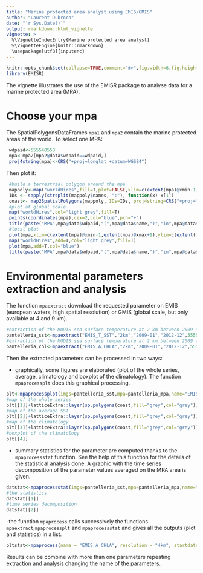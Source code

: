```yaml
---
title: "Marine protected area analyst using EMIS/GMIS"
author: "Laurent Dubroca"
date: "`r Sys.Date()`"
output: rmarkdown::html_vignette
vignette: >
  %\VignetteIndexEntry{Marine protected area analyst}
  %\VignetteEngine{knitr::rmarkdown}
  \usepackage[utf8]{inputenc}
---
```


```r
knitr::opts_chunk$set(collapse=TRUE,comment="#>",fig.width=6,fig.height=6)
library(EMISR)
```

The vignette illustrates the use of the EMISR package to analyse data for a marine protected area (MPA).

# Choose your mpa

The SpatialPolygonsDataFrames `mpa1` and `mpa2` contain the marine protected areas of the world.
To select one MPA: 

```r
 wdpaid<-555540558
 mpa<-mpa2[mpa2@data$wdpaid==wdpaid,]
 proj4string(mpa)<-CRS("+proj=longlat +datum=WGS84")
```

Then plot it:

```r
 #build a terrestrial polygon around the mpa
 mappoly<-map("worldHires",fill=T,plot=FALSE,xlim=c(extent(mpa)@xmin-1,extent(mpa)@xmax+1),ylim=c(extent(mpa)@ymin-1,extent(mpa)@ymax+1))
 IDs <- sapply(strsplit(mappoly$names, ":"), function(x) x[1])
 coast<- map2SpatialPolygons(mappoly, IDs=IDs, proj4string=CRS("+proj=longlat +datum=WGS84"))
 #plot at global scale
 map("worldHires",col="light grey",fill=T)
 points(coordinates(mpa),cex=2,col="blue",pch="+")
 title(paste("MPA",mpa@data$wdpaid,"(",mpa@data$name,")","in",mpa@data$country),cex=.5)
 #local plot
 plot(mpa,xlim=c(extent(mpa)@xmin-1,extent(mpa)@xmax+1),ylim=c(extent(mpa)@ymin-1,extent(mpa)@ymax+1),axes=T,col="red")
 map("worldHires",add=T,col="light grey",fill=T)
 plot(mpa,add=T,col="blue")
 title(paste("MPA",mpa@data$wdpaid,"(",mpa@data$name,")","in",mpa@data$country),cex=.5)

```

# Environmental parameters extraction and analysis

The function `mpaextract` download the requested parameter on EMIS (european waters, high spatial resolution) or GMIS
(global scale, but only available at 4 and 9 km). 
```r
#extraction of the MODIS sea surface temperature at 2 km between 2009 and 2012 on the Pantelleria marine protected area (Italy)
pantelleria_sst<-mpaextract("EMIS_T_SST","2km","2009-01","2012-12",555540558)
#extraction of the MODIS sea surface temperature at 2 km between 2009 and 2012 on the Pantelleria marine protected area (Italy)
pantelleria_chl<-mpaextract("EMIS_A_CHLA","2km","2009-01","2012-12",555540558)
```

Then the extracted parameters can be processed in two ways:

- graphically, some figures are elaborated (plot of the whole series, average, climatology and boxplot of the climatology). The
  function `mpaprocessplt` does this graphical processing. 

```r
plt<-mpaprocessplot(imgs=pantelleria_sst,mpa=pantelleria_mpa,name="EMIS_T_SST",unite="oC",logscale=FALSE)
#map of the whole series
plt[[1]]+latticeExtra::layer(sp.polygons(coast,fill="grey",col="grey"))+latticeExtra::layer(sp.polygons(pantelleria_mpa))
#map of the average SST
plt[[2]]+latticeExtra::layer(sp.polygons(coast,fill="grey",col="grey"))+latticeExtra::layer(sp.polygons(pantelleria_mpa))
#map of the climatology
plt[[3]]+latticeExtra::layer(sp.polygons(coast,fill="grey",col="grey"))+latticeExtra::layer(sp.polygons(pantelleria_mpa))
#boxplot of the climatology
plt[[4]]
```

- summary statistics for the parameter are computed thanks to the `mpaprocessstat` function. See the help of this
  function for the details of the statistical analysis done. A graphic with the time series decomposition of the
parameter values averaged on the MPA area is given.

```r
datstat<-mpaprocessstat(imgs=pantelleria_sst,mpa=pantelleria_mpa,name="EMIS_T_SST",unite="oC")
#the statistics
datstat[[1]]
#time series decomposition
datstat[[2]]
```

-the function `mpaprocess` calls successively the functions `mpaextract`,`mpaprocessplt` and `mpaprocessstat` and gives
all the outputs (plot and statistics) in a list.
```r
pltstat<-mpaprocess(name = "EMIS_A_CHLA", resolution = "4km", startdate = "2009-01", enddate = "2012-12", wdpaid = 555540558)
```

Results can be combine with more than one parameters repeating extraction and analysis changing the name of the
parameters.

